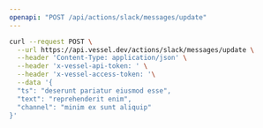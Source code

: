 ```yaml
---
openapi: "POST /api/actions/slack/messages/update"
---
```


<RequestExample>

```bash Request
curl --request POST \
  --url https://api.vessel.dev/actions/slack/messages/update \
  --header 'Content-Type: application/json' \
  --header 'x-vessel-api-token: ' \
  --header 'x-vessel-access-token: '\
  --data '{
  "ts": "deserunt pariatur eiusmod esse",
  "text": "reprehenderit enim",
  "channel": "minim ex sunt aliquip"
}'
```

</RequestExample>

